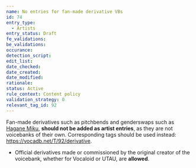 ```yaml
---
name: No entries for fan-made derivative VBs
id: 74
entry_type:
  - Artists
entry_status: Draft
fe_validations:
be_validations:
occurance:
detection_script:
edit_list:
date_checked:
date_created:
date_modified:
rationale:
status: Active
rule_context: Content policy
validation_strategy: 0
relevant_tag_id: 92
---
```


Fan-made derivatives such as pitchbends and genderswaps such as [Hagane Miku](https://vocadb.net/T/7203/hagane-miku), **should not be added as artist entries**, as they are not voicebanks of their own. Corresponding tags should be used instead: https://vocadb.net/T/92/derivative.

- Official derivatives made or commissioned by the original creator of the voicebank, whether for Vocaloid or UTAU, are **allowed**.